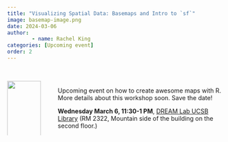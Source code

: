 ```yaml
---
title: "Visualizing Spatial Data: Basemaps and Intro to `sf`"
image: basemap-image.png
date: 2024-03-06
author:
        - name: Rachel King
categories: [Upcoming event]
order: 2
---
```

::: {.columns}

::: {.column width="20%"}

<br> 
![](basemap-image.png){width=90%}
:::

::: {.column width="80%"}

<br>

Upcoming event on how to create awesome maps with R. More details about this workshop soon. Save the date!


**Wednesday March 6, 11:30-1 PM**, [DREAM Lab UCSB Library](https://www.library.ucsb.edu/dreamlab) (RM 2322, Mountain side of the building on the second floor.)


:::

:::
